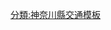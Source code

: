 {{Navbox
|name = 橫濱橫須賀道路
|title = {{Ja Exp Route Sign|E16}} [[橫濱橫須賀道路]]
|titlestyle = border-left:3em solid {{{路線色1|#393}}}; border-right:3em solid {{{路線色2|#393}}}; background-color:#dfd;
|groupstyle = background-color:#dfd;
|group1 = [[交流道]]<br />[[智慧型交流道]]
|list1 =   '''本線'''：[[新保土谷交流道]]（連接[[橫濱新道]]、[[保土谷繞道]]）- (2)[[別所交流道]] - (3)[[日野交流道]] - (4)[[港南台交流道]] - (5)[[朝比奈交流道]] - (6)[[逗子交流道]]（連接[[逗葉新道]]） - (7)[[橫須賀交流道 (神奈川縣)|橫須賀交流道]]（連接[[本町山中收費道路]]）- <span style="color:#eda5ff">■</span> [[橫須賀停車區|橫須賀智慧型交流道]]（建設中）- (8)[[衣笠交流道]]（連接[[三浦縱貫道路]]）- (9)[[佐原交流道]] - (10)[[浦賀交流道]] - (11)[[馬堀海岸交流道]]
<br />'''金澤支線'''：[[金澤自然公園交流道]] - (4-2)[[堀口能見台交流道]] - (4-3)[[並木交流道]]（連接[[首都高速灣岸線|灣岸線]]）
|group2 = [[系統交流道]]
|list2 =   '''本線'''：(1)[[狩場系統交流道]]（連接[[首都高速神奈川3號狩場線|K3號狩場線]]）- (4-1)[[釜利谷系統交流道]]（連接橫濱橫須賀道路金澤支線、[[橫濱環狀南線]]（建設中））
<br />'''金澤支線'''：(4-1)[[釜利谷系統交流道]]（連接本線、[[橫濱環狀南線]]（建設中））
|group3 = [[服務區 (公路)|服務區]]<br />[[服務區 (公路)|停車區]]
|list3 =   '''本線'''： [[橫須賀停車區]]
|group4 = [[收費站]]
|list4 =  '''本線'''：[[佐原收費站]] - [[六川收費站]]<br />'''金澤支線'''：[[釜利谷收費站]] 
}}
<noinclude>
[[分類:神奈川縣交通模板]]
[[分類:日本高速公路| ]]
</noinclude>